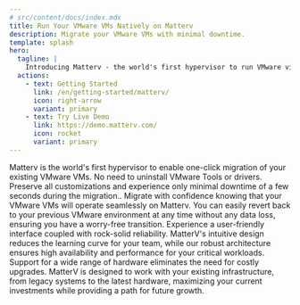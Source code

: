 ```yaml
---
# src/content/docs/index.mdx
title: Run Your VMware VMs Natively on Matterv
description: Migrate your VMware VMs with minimal downtime.
template: splash
hero:
  tagline: |
    Introducing Matterv - the world's first hypervisor to run VMware virtual machines without modifications.
  actions:
    - text: Getting Started
      link: /en/getting-started/matterv/
      icon: right-arrow
      variant: primary
    - text: Try Live Demo
      link: https://demo.matterv.com/
      icon: rocket
      variant: primary
---
```



<CardGrid stagger>
  <Card title="One-Click VMware Migration" icon="arrow-right-to-line">
  Matterv is the world's first hypervisor to enable one-click migration of your existing VMware VMs. No need to uninstall VMware Tools or drivers. Preserve all customizations and experience only minimal downtime of a few seconds during the migration..
  </Card>
  <Card title="Risk-Free Migration" icon="shield-check">
    Migrate with confidence knowing that your VMware VMs will operate seamlessly on Matterv. You can easily revert back to your previous VMware environment at any time without any data loss, ensuring you have a worry-free transition.
  </Card>
  <Card title="Simple & Stable" icon="rocket">
    Experience a user-friendly interface coupled with rock-solid reliability.
    MatterV's intuitive design reduces the learning curve for your team,
    while our robust architecture ensures high availability and
    performance for your critical workloads.
  </Card>
  <Card title="Hardware Compatibility" icon="puzzle">
    Support for a wide range of hardware eliminates the need for costly upgrades.
    MatterV is designed to work with your existing infrastructure,
    from legacy systems to the latest hardware,
    maximizing your current investments while providing a path for future growth.
  </Card>
</CardGrid>

